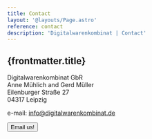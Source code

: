 ```yaml
---
title: Contact
layout: '@layouts/Page.astro'
reference: contact
description: 'Digitalwarenkombinat | Contact'
---
```



<article>
  <h1>{frontmatter.title}</h1>

Digitalwarenkombinat GbR<br/>
Anne Mühlich and Gerd Müller<br/>
Eilenburger Straße 27<br/>
04317 Leipzig<br/>

e-mail: info@digitalwarenkombinat.de

<Button href={siteMail}>Email us!</Button>

</article>
